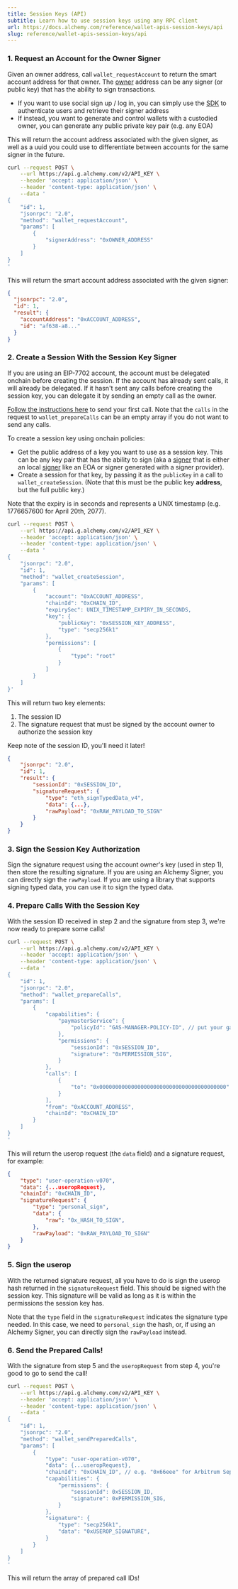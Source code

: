 ```yaml
---
title: Session Keys (API)
subtitle: Learn how to use session keys using any RPC client
url: https://docs.alchemy.com/reference/wallet-apis-session-keys/api
slug: reference/wallet-apis-session-keys/api
---
```


### 1. Request an Account for the Owner Signer

Given an owner address, call `wallet_requestAccount` to return the smart account address for that owner. The [owner](/docs/wallets/concepts/smart-account-signer) address can be any signer (or public key) that has the ability to sign transactions.

- If you want to use social sign up / log in, you can simply use the [SDK](/docs/wallets/react/getting-started) to authenticate users and retrieve their signer address
- If instead, you want to generate and control wallets with a custodied owner, you can generate any public private key pair (e.g. any EOA)

This will return the account address associated with the given signer, as well as a uuid you could use to differentiate between accounts for the same signer in the future.

```bash
curl --request POST \
    --url https://api.g.alchemy.com/v2/API_KEY \
    --header 'accept: application/json' \
    --header 'content-type: application/json' \
    --data '
{
    "id": 1,
    "jsonrpc": "2.0",
    "method": "wallet_requestAccount",
    "params": [
        {
            "signerAddress": "0xOWNER_ADDRESS"
        }
    ]
}
'
```

This will return the smart account address associated with the given signer:

```json
{
  "jsonrpc": "2.0",
  "id": 1,
  "result": {
    "accountAddress": "0xACCOUNT_ADDRESS",
    "id": "af638-a8..."
  }
}
```

### 2. Create a Session With the Session Key Signer

<Accordion title="Using EIP-7702?">

If you are using an EIP-7702 account, the account must be delegated onchain
before creating the session. If the account has already sent calls, it will
already be delegated. If it hasn't sent any calls before creating the session
key, you can delegate it by sending an empty call as the owner.

[Follow the instructions here](/docs/reference/wallet-apis-7702-quickstart#using-the-json-rpc-apis-directly)
to send your first call. Note that the `calls` in the request to `wallet_prepareCalls` can be an empty array
if you do not want to send any calls.

</Accordion>

To create a session key using onchain policies:

- Get the public address of a key you want to use as a session key. This can be any key pair that has the ability to sign (aka a [signer](/docs/wallets/concepts/smart-account-signer) that is either an local [signer](/docs/wallets/reference/aa-sdk/core/classes/LocalAccountSigner/constructor#localaccountsigner) like an EOA or signer generated with a signer provider).
- Create a session for that key, by passing it as the `publicKey` in a call to `wallet_createSession`. (Note that this must be the public key **address**, but the full public key.)

Note that the expiry is in seconds and represents a UNIX timestamp (e.g. 1776657600 for April 20th, 2077).

```bash
curl --request POST \
    --url https://api.g.alchemy.com/v2/API_KEY \
    --header 'accept: application/json' \
    --header 'content-type: application/json' \
    --data '
{
    "jsonrpc": "2.0",
    "id": 1,
    "method": "wallet_createSession",
    "params": [
        {
            "account": "0xACCOUNT_ADDRESS",
            "chainId": "0xCHAIN_ID",
            "expirySec": UNIX_TIMESTAMP_EXPIRY_IN_SECONDS,
            "key": {
                "publicKey": "0xSESSION_KEY_ADDRESS",
                "type": "secp256k1"
            },
            "permissions": [
                {
                    "type": "root"
                }
            ]
        }
    ]
}'
```

This will return two key elements:

1. The session ID
2. The signature request that must be signed by the account owner to authorize the session key

Keep note of the session ID, you'll need it later!

```json
{
    "jsonrpc": "2.0",
    "id": 1,
    "result": {
        "sessionId": "0xSESSION_ID",
        "signatureRequest": {
            "type": "eth_signTypedData_v4",
            "data": {...},
            "rawPayload": "0xRAW_PAYLOAD_TO_SIGN"
        }
    }
}
```

### 3. Sign the Session Key Authorization

Sign the signature request using the account owner's key (used in step 1), then store the resulting signature. If you are using an Alchemy Signer, you can directly sign the `rawPayload`. If you are using a library that supports signing typed data, you can use it to sign the typed data.

### 4. Prepare Calls With the Session Key

With the session ID received in step 2 and the signature from step 3, we're now ready to prepare some calls!

```bash
curl --request POST \
    --url https://api.g.alchemy.com/v2/API_KEY \
    --header 'accept: application/json' \
    --header 'content-type: application/json' \
    --data '
{
    "id": 1,
    "jsonrpc": "2.0",
    "method": "wallet_prepareCalls",
    "params": [
        {
            "capabilities": {
                "paymasterService": {
                    "policyId": "GAS-MANAGER-POLICY-ID", // put your gas manager policy ID here
                },
                "permissions": {
                    "sessionId": "0xSESSION_ID",
                    "signature": "0xPERMISSION_SIG",
                }
            },
            "calls": [
                {
                    "to": "0x0000000000000000000000000000000000000000"
                }
            ],
            "from": "0xACCOUNT_ADDRESS",
            "chainId": "0xCHAIN_ID"
        }
    ]
}
'
```

This will return the userop request (the `data` field) and a signature request, for example:

```json
{
    "type": "user-operation-v070",
    "data": {...useropRequest},
    "chainId": "0xCHAIN_ID",
    "signatureRequest": {
        "type": "personal_sign",
        "data": {
            "raw": "0x_HASH_TO_SIGN",
        },
        "rawPayload": "0xRAW_PAYLOAD_TO_SIGN"
    }
}
```

### 5. Sign the userop

With the returned signature request, all you have to do is sign the userop hash returned in the `signatureRequest` field. This should be signed with the session key. This signature will be valid as long as it is within the permissions the session key has.

Note that the `type` field in the `signatureRequest` indicates the signature type needed. In this case, we need to `personal_sign` the hash, or, if using an Alchemy Signer, you can directly sign the `rawPayload` instead.

### 6. Send the Prepared Calls!

With the signature from step 5 and the `useropRequest` from step 4, you're good to go to send the call!

```bash
curl --request POST \
    --url https://api.g.alchemy.com/v2/API_KEY \
    --header 'accept: application/json' \
    --header 'content-type: application/json' \
    --data '
{
    "id": 1,
    "jsonrpc": "2.0",
    "method": "wallet_sendPreparedCalls",
    "params": [
        {
            "type": "user-operation-v070",
            "data": {...useropRequest},
            "chainId": "0xCHAIN_ID", // e.g. "0x66eee" for Arbitrum Sepolia
            "capabilities": {
                "permissions": {
                    "sessionId": 0xSESSION_ID,
                    "signature": 0xPERMISSION_SIG,
                }
            },
            "signature": {
                "type": "secp256k1",
                "data": "0xUSEROP_SIGNATURE",
            }
        }
    ]
}
'
```

This will return the array of prepared call IDs!
